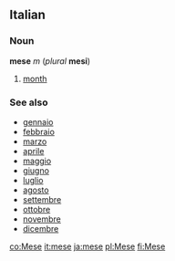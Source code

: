 ==Italian==
===Noun===
'''mese''' ''m'' (''plural'' '''mesi''')

#[[month]]

===See also===
*[[gennaio]]
*[[febbraio]]
*[[marzo]]
*[[aprile]]
*[[maggio]]
*[[giugno]]
*[[luglio]]
*[[agosto]]
*[[settembre]]
*[[ottobre]]
*[[novembre]]
*[[dicembre]]

[[co:Mese]]
[[it:mese]]
[[ja:mese]]
[[pl:Mese]]
[[fi:Mese]]